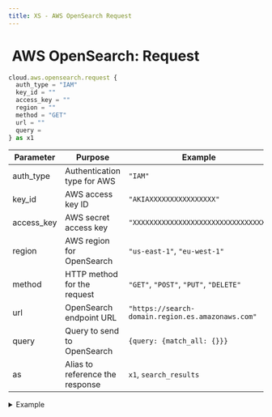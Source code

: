 ```yaml
---
title: XS - AWS OpenSearch Request
---
```


# <img src="../assets/docuBadge (11).png" alt="" data-size="line" /> AWS OpenSearch: Request <a href="#xs-awsopensearchrequest" id="xs-awsopensearchrequest"></a>

```javascript
cloud.aws.opensearch.request {
  auth_type = "IAM"
  key_id = ""
  access_key = ""
  region = ""
  method = "GET"
  url = ""
  query =
} as x1
```

| Parameter   | Purpose                         | Example                                           |
| ----------- | ------------------------------- | ------------------------------------------------- |
| auth\_type  | Authentication type for AWS     | `"IAM"`                                           |
| key\_id     | AWS access key ID               | `"AKIAXXXXXXXXXXXXXXXX"`                          |
| access\_key | AWS secret access key           | `"XXXXXXXXXXXXXXXXXXXXXXXXXXXXXXXX"`              |
| region      | AWS region for OpenSearch       | `"us-east-1"`, `"eu-west-1"`                      |
| method      | HTTP method for the request     | `"GET"`, `"POST"`, `"PUT"`, `"DELETE"`            |
| url         | OpenSearch endpoint URL         | `"https://search-domain.region.es.amazonaws.com"` |
| query       | Query to send to OpenSearch     | `{query: {match_all: {}}}`                        |
| as          | Alias to reference the response | `x1`, `search_results`                            |

<details>

<summary>Example</summary>

```javascript
cloud.aws.opensearch.request {
  auth_type = "IAM"
  key_id = $env.AWS_KEY_ID
  access_key = $env.AWS_SECRET_KEY
  region = "us-west-2"
  method = "GET"
  url = "https://search-mydomain.us-west-2.es.amazonaws.com/index/_search"
  query = {
    query: {
      match: {
        title: "search term"
      }
    }
  }
} as search_response
```

* Makes requests to AWS OpenSearch service
* Supports IAM authentication
* Can perform search and index operations
* Returns OpenSearch response data

</details>
